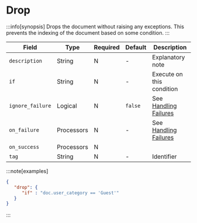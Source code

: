 # Drop

:::info[synopsis]
Drops the document without raising any exceptions. This prevents the indexing of the document based on some condition.
:::

|Field|Type|Required|Default|Description|
|---|---|---|---|---|
|`description`|String|N|-|Explanatory note|
|`if`|String|N|-|Execute on this condition|
|`ignore_failure`|Logical|N|`false`|See [Handling Failures](../handling-failures.mdx)|
|`on_failure`|Processors|N|-|See [Handling Failures](../handling-failures.mdx)|
|`on_success`|Processors|N|||
|`tag`|String|N|-|Identifier|

:::note[examples]
```json
{
   "drop": {
      "if" : "doc.user_category == 'Guest'"
   }
}
```
:::
